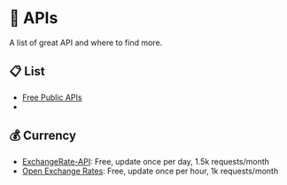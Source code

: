 
# 🔌 APIs

A list of great API and where to find more.

## 📋 List

- [Free Public APIs](https://www.freepublicapis.com/)
- <GitHubBadge slug="public-apis/public-apis" />

## 💰 Currency

- [ExchangeRate-API](https://www.exchangerate-api.com/): Free, update once per day, 1.5k requests/month
- [Open Exchange Rates](https://openexchangerates.org/): Free, update once per hour, 1k requests/month
